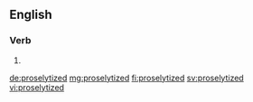 ==English==

===Verb===
{{head|en|verb form}}

# {{en-past of|proselytize}}

[[de:proselytized]]
[[mg:proselytized]]
[[fi:proselytized]]
[[sv:proselytized]]
[[vi:proselytized]]